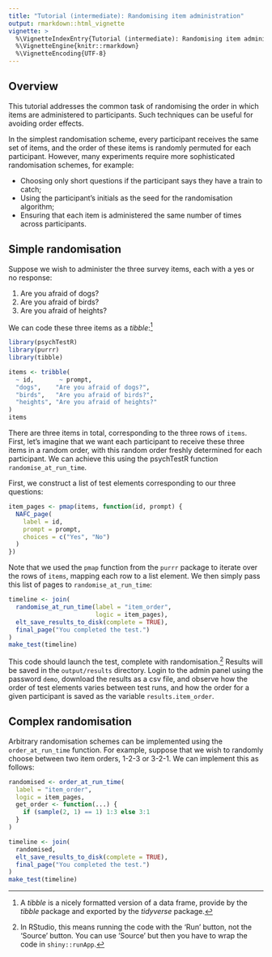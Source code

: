 ```yaml
---
title: "Tutorial (intermediate): Randomising item administration"
output: rmarkdown::html_vignette
vignette: >
  %\VignetteIndexEntry{Tutorial (intermediate): Randomising item administration}
  %\VignetteEngine{knitr::rmarkdown}
  %\VignetteEncoding{UTF-8}
---
```


## Overview

This tutorial addresses the common task of randomising the order 
in which items are administered to participants.
Such techniques can be useful for avoiding order effects.

In the simplest randomisation scheme, 
every participant receives the same set of items,
and the order of these items is randomly permuted for each participant.
However, many experiments require more sophisticated randomisation schemes,
for example:

- Choosing only short questions if the participant says
they have a train to catch;
- Using the participant's initials as the seed for the randomisation 
algorithm;
- Ensuring that each item is administered the same number of times
across participants.

## Simple randomisation

Suppose we wish to administer the three survey items,
each with a yes or no response:

1. Are you afraid of dogs?
2. Are you afraid of birds?
3. Are you afraid of heights?

We can code these three items as a *tibble*:^[
A *tibble* is a nicely formatted version of a data frame, 
provide by the *tibble* package and exported by the *tidyverse* package.
]

```r
library(psychTestR)
library(purrr)
library(tibble)

items <- tribble(
  ~ id,       ~ prompt,
  "dogs",    "Are you afraid of dogs?",
  "birds",   "Are you afraid of birds?",
  "heights", "Are you afraid of heights?"
)
items
```

There are three items in total, corresponding to the three rows of `items`.
First, let's imagine that we want each participant to receive these 
three items in a random order,
with this random order freshly determined for each participant.
We can achieve this using the psychTestR function `randomise_at_run_time`.

First, we construct a list of test elements corresponding to our 
three questions:

```r
item_pages <- pmap(items, function(id, prompt) {
  NAFC_page(
    label = id,
    prompt = prompt, 
    choices = c("Yes", "No")
  )
})
```

Note that we used the `pmap` function from the `purrr` package
to iterate over the rows of `items`, mapping each row to a
list element.
We then simply pass this list of pages to `randomise_at_run_time`:

``` r
timeline <- join(
  randomise_at_run_time(label = "item_order",
                        logic = item_pages),
  elt_save_results_to_disk(complete = TRUE),
  final_page("You completed the test.")
)
make_test(timeline)
```

This code should launch the test, complete with randomisation.^[
In RStudio, this means running the code with the 'Run' button,
not the 'Source' button. You can use 'Source' but then you have to wrap
the code in `shiny::runApp`.]
Results will be saved in the `output/results` directory.
Login to the admin panel using the password `demo`, 
download the results as a csv file, and
observe how the order of test elements varies between test runs,
and how the order for a given participant is saved as the variable
`results.item_order`.

## Complex randomisation

Arbitrary randomisation schemes can be implemented using the 
`order_at_run_time` function. 
For example, suppose that we wish to randomly choose between 
two item orders, 1-2-3 or 3-2-1. We can implement this as follows:

``` r
randomised <- order_at_run_time(
  label = "item_order",
  logic = item_pages,
  get_order <- function(...) {
    if (sample(2, 1) == 1) 1:3 else 3:1
  }
)

timeline <- join(
  randomised,
  elt_save_results_to_disk(complete = TRUE),
  final_page("You completed the test.")
)
make_test(timeline)
```
